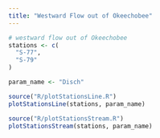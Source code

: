 ```yaml
---
title: "Westward Flow out of Okeechobee"
---
```


```R
# westward flow out of Okeechobee
stations <- c(
  "S-77",
  "S-79"
)

param_name <- "Disch"

source("R/plotStationsLine.R")
plotStationsLine(stations, param_name)

source("R/plotStationsStream.R")
plotStationsStream(stations, param_name)


```
